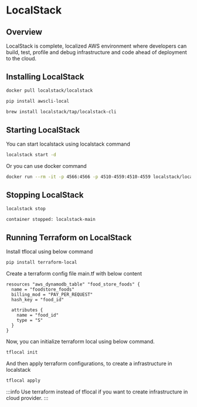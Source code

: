 # LocalStack

## Overview

LocalStack is complete, localized AWS environment where developers can build, test, profile and debug infrastructure and code ahead of deployment to the cloud.

## Installing LocalStack
```bash
docker pull localstack/localstack

pip install awscli-local

brew install localstack/tap/localstack-cli
```

## Starting LocalStack

You can start localstack using localstack command 
```bash
localstack start -d
```

Or you can use docker command
```bash
docker run --rm -it -p 4566:4566 -p 4510-4559:4510-4559 localstack/localstack
```

## Stopping LocalStack
```bash
localstack stop

container stopped: localstack-main
```


## Running Terraform on LocalStack

Install tflocal using below command

```bash
pip install terraform-local
```

Create a terraform config file main.tf with below content
```hcl 
resources "aws_dynamodb_table" "food_store_foods" {
  name = "foodstore_foods"
  billing_mod = "PAY_PER_REQUEST"
  hash_key = "food_id"

  attributes {
    name = "food_id"
    type = "S"
  }
}
```

Now, you can initialize terraform local using below command.

```bash
tflocal init
```

And then apply terraform configurations, to create a infrastructure in localstack
```bash
tflocal apply
```

:::info
Use terraform instead of tflocal if you want to create infrastructure in cloud provider. 
:::